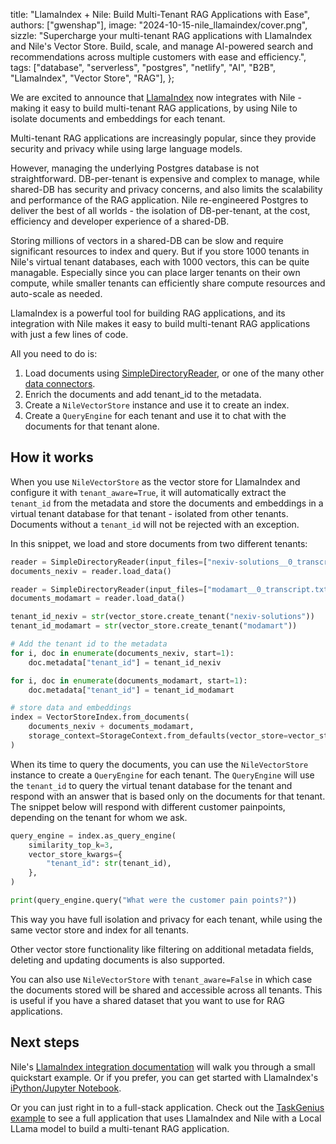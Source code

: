   title:
    "LlamaIndex + Nile: Build Multi-Tenant RAG Applications with Ease",
  authors: ["gwenshap"],
  image: "2024-10-15-nile_llamaindex/cover.png",
  sizzle:
    "Supercharge your multi-tenant RAG applications with LlamaIndex and Nile's Vector Store. Build, scale, and manage AI-powered search and recommendations across multiple customers with ease and efficiency.",
  tags: ["database", "serverless", "postgres", "netlify", "AI", "B2B", "LlamaIndex", "Vector Store", "RAG"],
};

We are excited to announce that [LlamaIndex](https://www.llamaindex.ai/) now integrates with Nile - making it easy to build multi-tenant RAG applications, by using Nile to isolate documents and embeddings for each tenant.

Multi-tenant RAG applications are increasingly popular, since they provide security and privacy while using large language models. 

However, managing the underlying Postgres database is not straightforward. DB-per-tenant is expensive and complex to manage, while shared-DB has security and privacy concerns, and also limits the 
scalability and performance of the RAG application. Nile re-engineered Postgres to deliver the best of all worlds - the isolation of DB-per-tenant, at the cost, efficiency and developer experience of 
a shared-DB.

Storing millions of vectors in a shared-DB can be slow and require significant resources to index and query. But if you store 1000 tenants in Nile's virtual tenant databases, each with 1000 vectors, 
this can be quite managable. Especially since you can place larger tenants on their own compute, while smaller tenants can efficiently share compute resources and auto-scale as needed.

LlamaIndex is a powerful tool for building RAG applications, and its integration with Nile makes it easy to build multi-tenant RAG applications with just a few lines of code.

All you need to do is:

1. Load documents using [SimpleDirectoryReader](https://docs.llamaindex.ai/en/stable/module_guides/loading/simpledirectoryreader/), 
or one of the many other [data connectors](https://docs.llamaindex.ai/en/stable/module_guides/loading/connector/).
2. Enrich the documents and add tenant_id to the metadata.
3. Create a `NileVectorStore` instance and use it to create an index.
4. Create a `QueryEngine` for each tenant and use it to chat with the documents for that tenant alone.

## How it works

When you use `NileVectorStore` as the vector store for LlamaIndex and configure it with `tenant_aware=True`, it will automatically extract the `tenant_id` from the metadata and 
store the documents and embeddings in a virtual tenant database for that tenant - isolated from other tenants. Documents without a `tenant_id` will not be rejected with an exception.

In this snippet, we load and store documents from two different tenants:

```python
reader = SimpleDirectoryReader(input_files=["nexiv-solutions__0_transcript.txt"])
documents_nexiv = reader.load_data()

reader = SimpleDirectoryReader(input_files=["modamart__0_transcript.txt"])
documents_modamart = reader.load_data()

tenant_id_nexiv = str(vector_store.create_tenant("nexiv-solutions"))
tenant_id_modamart = str(vector_store.create_tenant("modamart"))

# Add the tenant id to the metadata
for i, doc in enumerate(documents_nexiv, start=1):
    doc.metadata["tenant_id"] = tenant_id_nexiv

for i, doc in enumerate(documents_modamart, start=1):
    doc.metadata["tenant_id"] = tenant_id_modamart

# store data and embeddings
index = VectorStoreIndex.from_documents(
    documents_nexiv + documents_modamart,
    storage_context=StorageContext.from_defaults(vector_store=vector_store),
)
```

When its time to query the documents, you can use the `NileVectorStore` instance to create a `QueryEngine` for each tenant. The `QueryEngine` will use the `tenant_id` to query the 
virtual tenant database for the tenant and respond with an answer that is based only on the documents for that tenant. The snippet below will respond with different customer painpoints, 
depending on the tenant for whom we ask.

```python
query_engine = index.as_query_engine(
    similarity_top_k=3,
    vector_store_kwargs={
        "tenant_id": str(tenant_id),
    },
)

print(query_engine.query("What were the customer pain points?"))
```

This way you have full isolation and privacy for each tenant, while using the same vector store and index for all tenants.

Other vector store functionality like filtering on additional metadata fields, deleting and updating documents is also supported.

You can also use `NileVectorStore` with `tenant_aware=False` in which case the documents stored will be shared and accessible across all tenants. This is useful if you have a shared dataset 
that you want to use for RAG applications.

## Next steps

Nile's [LlamaIndex integration documentation](https://www.thenile.dev/docs/partners/llamaindex) will walk you through a small quickstart example.
Or if you prefer, you can get started with LlamaIndex's [iPython/Jupyter Notebook](https://docs.llamaindex.ai/en/stable/examples/vector_stores/NileVectorStore/).

Or you can just right in to a full-stack application. Check out the [TaskGenius example](https://github.com/niledatabase/niledatabase/tree/main/examples/ai/local_llama_task_genius) to see a full 
application that uses LlamaIndex and Nile with a Local LLama model to build a multi-tenant RAG application.